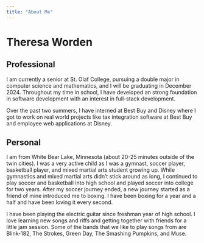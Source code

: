 ```yaml
---
title: "About Me"
---
```


# Theresa Worden

## Professional

I am currently a senior at St. Olaf College, pursuing a double major in computer science and mathematics, and I will be graduating in December 2024. Throughout my time in school, I have developed an strong foundation in software development with an interest in full-stack development.

Over the past two summers, I have interned at Best Buy and Disney where I got to work on real world projects like tax integration software at Best Buy and employee web applications at Disney.

## Personal

I am from White Bear Lake, Minnesota (about 20-25 minutes outside of the twin cities). I was a very active child as I was a gymnast, soccer player, basketball player, and mixed martial arts student growing up. While gymnastics and mixed martial arts didn't stick around as long, I continued to play soccer and basketball into high school and played soccer into college for two years. After my soccer journey ended, a new journey started as a friend of mine introduced me to boxing. I have been boxing for a year and a half and have been loving it every second.

I have been playing the electric guitar since freshman year of high school. I love learning new songs and riffs and getting together with friends for a little jam session. Some of the bands that we like to play songs from are Blink-182, The Strokes, Green Day, The Smashing Pumpkins, and Muse.
